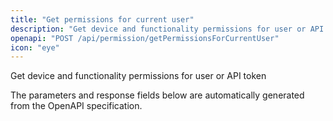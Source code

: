 ```yaml
---
title: "Get permissions for current user"
description: "Get device and functionality permissions for user or API token"
openapi: "POST /api/permission/getPermissionsForCurrentUser"
icon: "eye"
---
```


Get device and functionality permissions for user or API token

<Note>
The parameters and response fields below are automatically generated from the OpenAPI specification.
</Note>

